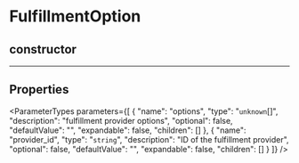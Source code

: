 
# FulfillmentOption

## constructor

___

## Properties

<ParameterTypes parameters={[
  {
    "name": "options",
    "type": "`unknown`[]",
    "description": "fulfillment provider options",
    "optional": false,
    "defaultValue": "",
    "expandable": false,
    "children": []
  },
  {
    "name": "provider_id",
    "type": "`string`",
    "description": "ID of the fulfillment provider",
    "optional": false,
    "defaultValue": "",
    "expandable": false,
    "children": []
  }
]} />
